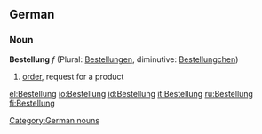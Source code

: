 ==German==
===Noun===
'''Bestellung''' ''f'' (Plural: [[Bestellungen]], diminutive: [[Bestellungchen]])

# [[order]], request for a product

[[Category:German nouns]]

[[el:Bestellung]]
[[io:Bestellung]]
[[id:Bestellung]]
[[it:Bestellung]]
[[ru:Bestellung]]
[[fi:Bestellung]]
